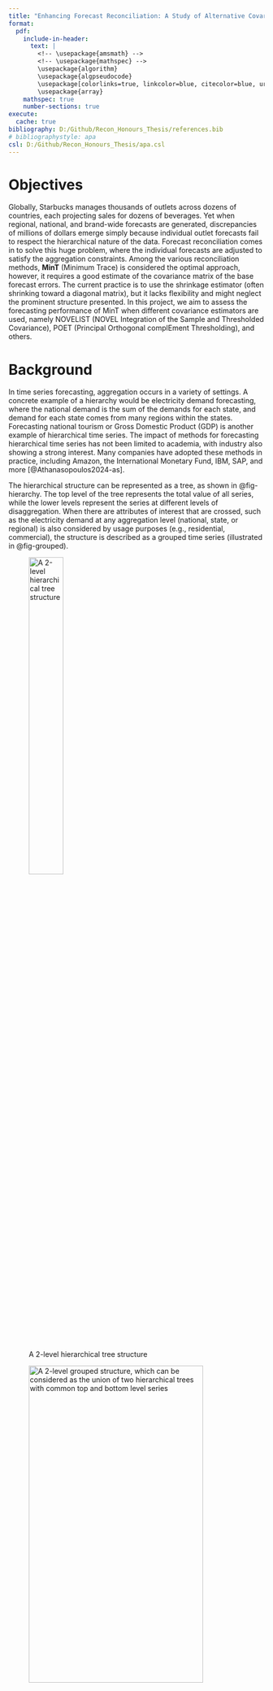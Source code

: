 ```yaml
---
title: "Enhancing Forecast Reconciliation: A Study of Alternative Covariance Estimators"
format: 
  pdf:
    include-in-header:
      text: |
        <!-- \usepackage{amsmath} -->
        <!-- \usepackage{mathspec} -->
        \usepackage{algorithm}
        \usepackage{algpseudocode}
        \usepackage[colorlinks=true, linkcolor=blue, citecolor=blue, urlcolor=blue]{hyperref}
        \usepackage{array}
    mathspec: true
    number-sections: true
execute:
  cache: true
bibliography: D:/Github/Recon_Honours_Thesis/references.bib
# bibliographystyle: apa
csl: D:/Github/Recon_Honours_Thesis/apa.csl
---
```


# Objectives

Globally, Starbucks manages thousands of outlets across dozens of countries, each projecting sales for dozens of beverages. Yet when regional, national, and brand-wide forecasts are generated, discrepancies of millions of dollars emerge simply because individual outlet forecasts fail to respect the hierarchical nature of the data. Forecast reconciliation comes in to solve this huge problem, where the individual forecasts are adjusted to satisfy the aggregation constraints. Among the various reconciliation methods, **MinT** (Minimum Trace) is considered the optimal approach, however, it requires a good estimate of the covariance matrix of the base forecast errors. The current practice is to use the shrinkage estimator (often shrinking toward a diagonal matrix), but it lacks flexibility and might neglect the prominent structure presented. In this project, we aim to assess the forecasting performance of MinT when different covariance estimators are used, namely NOVELIST (NOVEL Integration of the Sample and Thresholded Covariance), POET (Principal Orthogonal complEment Thresholding), and others.

# Background

In time series forecasting, aggregation occurs in a variety of settings. A concrete example of a hierarchy would be electricity demand forecasting, where the national demand is the sum of the demands for each state, and demand for each state comes from many regions within the states. Forecasting national tourism or Gross Domestic Product (GDP) is another example of hierarchical time series. The impact of methods for forecasting hierarchical time series has not been limited to academia, with industry also showing a strong interest. Many companies have adopted these methods in practice, including Amazon, the International Monetary Fund, IBM, SAP, and more [@Athanasopoulos2024-as].

The hierarchical structure can be represented as a tree, as shown in @fig-hierarchy. The top level of the tree represents the total value of all series, while the lower levels represent the series at different levels of disaggregation. When there are attributes of interest that are crossed, such as the electricity demand at any aggregation level (national, state, or regional) is also considered by usage purposes (e.g., residential, commercial), the structure is described as a grouped time series (illustrated in @fig-grouped).

![A 2-level hierarchical tree structure](D:/Github/Recon_Honours_Thesis/research_proposal/figs/hierarchical_structure.png){#fig-hierarchy width="40%" height="40%"}

![A 2-level grouped structure, which can be considered as the union of two hierarchical trees with common top and bottom level series](D:/Github/Recon_Honours_Thesis/research_proposal/figs/grouped_structure.png){#fig-grouped width="90%" height="40%"}


For simplicity, we refer to both of these structures as hierarchical time series, we will distinguish between them if and when it is necessary. All hierarchical structures can be represented using matrix algebra:

$$
\boldsymbol{y}_t = \boldsymbol{S} \boldsymbol{b}_t,
$$

where $\boldsymbol{S}$ is a summing matrix of order $n \times n_b$ which aggregates the bottom-level series $\boldsymbol{b}_t \in \mathbb{R}^{n_b}$ to the series at aggregation levels above. The $n$-vector $\boldsymbol{y}_t \in \mathbb{R}^n$ contains all observations at time $t$.

The summing matrix $\boldsymbol{S}$ for the tree structure in @fig-hierarchy is:

$$
\boldsymbol{S} = 
\left[
\begin{array}{cccc}
1 & 1 & 1 & 1 \\
1 & 1 & 0 & 0 \\
0 & 0 & 1 & 1 \\
\multicolumn{4}{c}{\boldsymbol{I_4}}
\end{array}
\right].
$$

# Methodology

Assume we produce h-step-ahead base forecasts $\hat{\boldsymbol{b}}_h$ for the bottom-level series, obtained by any prediction methods. Then pre-multiplying them by $\boldsymbol{S}$ we get: 

$$
\tilde{\boldsymbol{y}}_h = \boldsymbol{S} \hat{\boldsymbol{b}}_h .
$$ {#eq-sb}

We refer to $\tilde{\boldsymbol{y}}_h$ as coherent forecasts, as they respect the aggregation structure. We also refer to this way of obtaining coherent forecasts by summing the bottom-level forecasts as the bottom-up approach. However, generating forecasts this way is anchored only to prediction models at a single level, and will not be utilising the information from other levels. This drawback applies to the top-down and middle-out approaches. For example, the bottom-level data can be very noisy or even intermittent, and the higher-level data might be smoother due to the aggregation. 

Another issue with expressing reconciled methods as in @eq-sb is that it restricts the reconciliation to only single-level approaches. Thus, @Hyndman2011-jv suggested a generalised expression for all existing methods, which also provides a framework for new methods to be developed:

$$
\tilde{\boldsymbol{y}}_h = \boldsymbol{S} \boldsymbol{G} \hat{\boldsymbol{y}}_h,
$$ {#eq-sgy}

for a suitable $n_b \times n$ matrix $\boldsymbol{G}$. $\boldsymbol{G}$ maps the base forecasts of all levels $\hat{\boldsymbol{y}}_h$ down into the bottom level, which is then aggregated to the higher levels by $\boldsymbol{S}$.

The choice of $\boldsymbol{G}$ determines the composition of reconciled forecasts $\tilde{\boldsymbol{y}}_h$. Methods are developed to estimate $\boldsymbol{G}$, including the OLS and WLS developed by @Hyndman2011-jv and @Hyndman2016-ic, respectively. A more detailed explanation of these methods can be found in the @sec-ols-wls Appendix.


## Minimum Trace (MinT) Reconciliation

@Wickramasuriya2019-xq reframed the problem as minimising the variances of all reconciled forecasts from @eq-sgy. They showed that this is equivalent to minimising the trace of the base forecast error covariance matrix (sum of the diagonal elements - the variances). This is known as the Minimum Trace (MinT) reconciliation method. The MinT solution is given by

$$
\boldsymbol{G} = (\boldsymbol{S}' \boldsymbol{W}_h^{-1} \boldsymbol{S})^{-1}
\boldsymbol{S}' \boldsymbol{W}_h^{-1}
$$

and $\boldsymbol{W}_h$ is the covariance matrix of the h-step-ahead base forecast errors.

@Wickramasuriya2019-xq also showed that MinT is an algebraic generalisation of the GLS, and the OLS and WLS methods are special cases of MinT when $\boldsymbol{W}_h$ is an identity and a diagonal matrix, respectively. 

The MinT solution hinges on a reliable, positive-definite estimate of $\boldsymbol{W}_h$, which is challenging to estimate in high-dimensional setting. Therefore, we will be exploring alternative covariance estimators.



## Alternative Covariance Estimators

We reconstruct the estimator of $\boldsymbol{W}_h$ as $\hat{\boldsymbol{W}}_h = k_h \, g(\hat{\boldsymbol{W}}_1)$, where $k_h > 0$. The function $g(.)$ is an estimator of the unbiased sample covariance matrix of the in-sample one-step-ahead base forecast errors $\hat{\boldsymbol{W}}_1 = \frac{1}{T} \sum_{t=1}^{T} \hat{\boldsymbol{e}}_{t} \hat{\boldsymbol{e}}_{t}'$, and $T$ is the length of series' time dimension.

<!-- $\boldsymbol{e}}_{t|t-1}$ we keep things simplified without the conditional subscript -->

### (a) Shrinkage {-}

The proposed MinT approach by @Wickramasuriya2019-xq uses the shrinkage estimator from @Schafer2005-yw. It guarantees positive definiteness and variance reduction for the covariance matrix, especially when the total number of series $n>T$. The shrinkage estimator is given by:

$$
\hat{\boldsymbol{W}}^{shr}_{1} = \lambda_D \hat{\boldsymbol{W}}_{1, D} + (1 - \lambda_D) \hat{\boldsymbol{W}}_1,
$$

where $\hat{\boldsymbol{W}}_{1, D}$ is a diagonal matrix comprising the diagonal entries of $\hat{\boldsymbol{W}}_1$. We refer to any $\lambda \in [0,1]$ as the shrinkage intensity parameter, the subscript specifies which estimator it belongs to. This approach shrinks the covariance matrix $\hat{\boldsymbol{W}}_1$ towards its diagonal matrix, meaning the off-diagonal elements are shrunk towards zero while the diagonal ones remain unchanged.

@Schafer2005-yw also proposed an estimate of the optimal shrinkage intensity parameter $\lambda_D$:

$$
\hat{\lambda}_D = \frac{\sum_{i \neq j} \widehat{Var}(\hat{r}_{ij})} 
{\sum_{i \neq j} \hat{r}_{ij}^2}
$$

where $\hat{r}_{ij}$ is the $ij$th element of $\hat{\boldsymbol{R}}_1$, the 1-step-ahead sample correlation matrix (obtained from $\hat{\boldsymbol{W}}_1$). The optimal estimate is obtained by minimising $MSE(\hat{\boldsymbol{W}}_1) = Bias(\hat{\boldsymbol{W}}_1)^2 + Var(\hat{\boldsymbol{W}}_1)$. More specifically, we trade the unbiasedness of the sample covariance matrix for a lower variance. 

However, the hierarchical time series data often exhibit a prominent principal components structure, which is not taken into account by the shrinkage estimator. Taking an example of the Australian domestic overnight trips data set [@tourismau-jk], where the national trips are disaggregated into states and territories, and further into regions. We then fit ETS models to all series, using the algorithm from Fabletools R package [@fabletools-fa], and compute the one-step-ahead in-sample base forecast error covariance matrix $\hat{\boldsymbol{W}}_1$. The twenty largest eigenvalues of the covariance matrix, which we scale by logarithm, are plotted in @fig-eigen. We can see that the first 4 eigenvalues are significantly larger than the others, indicating a prominent principal components structure.

![Twenty largest eigenvalues of one-step-ahead in-sample base forecast error covariance, Australian domestic overnight trips](D:/Github/Recon_Honours_Thesis/research_proposal/figs/tourism_eigen.png){#fig-eigen width="70%"}

Additionally, the shrinkage estimator shrinks all off-diagonal elements towards zeros but not completely discard small, noisy correlations. This results in a covariance matrix that is not sparse. In the next sections, we will explore several options that can take the prominent structure into account, and/or also discard small correlations.

### (b) NOVELIST {-}

The NOVELIST (NOVEL Integration of the Sample and Thresholded Covariance) estimator, proposed by @Huang2019-ua, is currently the main focus of this research project. It introduces a way to control the target matrix's sparsity, retaining strong correlations while discarding weak, noisy correlations. NOVELIST offers more flexibility than the shrinkage estimator, however, it does not guarantee to be positive definite.

The method is based on the idea of soft-thresholding the sample covariance matrix, then performing shrinkage towards this thresholded version. This introduces an extra parameter, the threshold $\delta$, which is used to control the amount of soft-thresholding. The NOVELIST estimator is given by:

$$
\hat{\boldsymbol{W}}^{N}_{1} = \lambda_{\delta} \hat{\boldsymbol{W}}_{1, \delta} + (1 - \lambda_{\delta}) \hat{\boldsymbol{W}}_1,
$$ {#eq-novelist-cov}

where $\hat{\boldsymbol{W}}_{1, \delta}$ is the thresholded version of $\hat{\boldsymbol{W}}_{1}$. By convenient setting, we can rewrite it in terms of correlation:

$$
\hat{\boldsymbol{R}}^{N}_{1} = \lambda_{\delta} \hat{\boldsymbol{R}}_{1,\delta} + (1 - \lambda_{\delta}) \hat{\boldsymbol{R}}_1,
$$ {#eq-novelist-cor}

In this setting, $\hat{\boldsymbol{R}}_{1,\delta}$ is the thresholded correlation matrix, where each element is regularised by:

$$
\hat{r}_{1,ij}^\delta = \text{sign}(\hat{r}_{1,ij}) \, 
\text{max}(|\hat{r}_{1,ij}| - \delta, \; 0),
$$ {#eq-soft-thr}

where $\delta \in [0,1]$ is the threshold parameter. For a given threshold $\delta$, @Huang2019-ua derived an analytical expression for the optimal shrinkage intensity parameter $\lambda(\delta)$ using Ledoit-Wolf's lemma [@Ledoit2003-qv], following similar logic to @Schafer2005-yw. It can be computed as:

<!-- - \textcolor{red}{@Huang2019-ua mentioned Ledoit-Wolf's lemma} -->

$$
\hat{\lambda}(\delta) = \frac{
  \sum_{i \neq j} \widehat{Var}(\hat{r}_{1,ij}) \; \boldsymbol{1}(|\hat{r}_{1,ij}| \leq \delta)
} {
  \sum_{i \neq j} (\hat{r}_{1,ij} - \hat{r}_{1,ij}^\delta)^2
},
$$ {#eq-lambda-thr}

where $\boldsymbol{1}(.)$ is the indicator function.

On the other hand, the optimal threshold $\delta^*$ does not have a closed-form solution, and is typically obtained by executing a rolling-window cross-validation procedure. The idea is to find the threshold $\hat{\delta^*}$, with the corresponding $\hat{\lambda}^*$ and $\hat{\boldsymbol{R}}^{N}_{1}(\hat{\delta^*}, \hat{\lambda}^*)$, that minimises the average out-of-sample reconciled forecast errors. The formal algorithm is given in the @sec-novelist_cv Appendix. Although it is not required to fit forecasting models multiple times, the cross-validation procedure is still computationally expensive as it computes the NOVELIST estimator and perform reconciliation for each threshold value.

Note that when $\delta \in \bigl[ \text{max}_{i \neq j}|\hat{r}_{1,ij}|, \; 1 \bigr]$, the NOVELIST estimator collapses to the shrinkage estimator, and when $\delta = 0$, it becomes the sample covariance matrix.


### (c) POET {-}

The POET (Principal Orthogonal complEment Thresholding) estimator, proposed by @Fan2013-jz, is another "sparse" + "non-sparse" covariance estimator. It takes the latent factors into account, and is appealing when there are common drivers in the time series within the hierarchy.

The POET method starts by decomposing the correlation matrix $\hat{\boldsymbol{R}}_1$ into a prominent principle components part (low-rank) and a orthogonal complement part $\hat{\boldsymbol{R}}_{1, K}$ (the correlation matrix after removing the first $K$ principal components). Then it applies thresholding to $\hat{\boldsymbol{R}}_{1, K}$. The POET estimator is given by:

$$
\hat{\boldsymbol{R}}^{K}_{1} = \sum_{k = 1}^K \hat{\gamma}_k \hat{\boldsymbol{\xi}}_k \hat{\boldsymbol{\xi}}_k' + T(\hat{\boldsymbol{R}}_{1, K})
$$

where $\hat{\gamma}_k$ and $\hat{\boldsymbol{\xi}}_k$ are the $k$th largest eigenvalue and the corresponding eigenvector of the sample covariance matrix, respectively, and $T(.)$ is the thresholding function, which can be either soft-thresholding, hard-thresholding, or others.


### (d) PC-adjusted NOVELIST {-}

This approach is best of both worlds, leveraging the strengths of both NOVELIST and POET. The PC-adjusted (Principal-Component-adjusted) NOVELIST overcomes the shortcomings of the current shrinkage estimator, taking prominent PCs into account while also offers extra flexibility. The idea is to apply the NOVELIST estimator to the orthogonal complement part $\hat{\boldsymbol{R}}_{1, K}$, and then add the principal components part back. The PC-adjusted NOVELIST estimator is formulated as:

$$
\hat{\boldsymbol{R}}^{N, K}_{1} = \sum_{k = 1}^K \hat{\gamma}_k \hat{\boldsymbol{\xi}}_k \hat{\boldsymbol{\xi}}_k' + \hat{\boldsymbol{R}}^{N}_{1, K}
\; ,
$$

where $\hat{\boldsymbol{R}}^{N}_{1, K}$ is the NOVELIST estimator applied to the orthogonal complement part $\hat{\boldsymbol{R}}_{1, K}$. Similar to the NOVELIST estimator, $\hat{\boldsymbol{R}}^{N, K}_{1}$ is not guaranteed to be positive definite.

Methods to ensure positive definiteness of the NOVELIST estimator (and its PC-adjusted variant) will be explored and studied in the project. @Huang2019-ua proposed to diagonalise the NOVELIST
estimator and replace any eigenvalues that fall under a certain small positive threshold by the value of that threshold. Alternatively, we can implement the algorithm of @Higham2002-te that computes the nearest positive definite matrix to a given matrix.


# Experimental Design

The experiment starts from simulating a hierarchical time series data set, then applying the MinT reconciliation method with different covariance estimators. The data set will be split into training and test sets. In the case of performing NOVELIST cross-validation, the training set will be further split into training and validation sets equally.

In this preliminary experiment, we consider a slightly large hierarchical structure. The structure consists of 3 levels with a total of 45 series. The bottom level has 36 series and are aggregated in groups of size six to form six level-1 series. The level-1 series are then aggregated in groups of size three to form two level-2 series, which are finally aggregated to form the top level. The observations at bottom level is generated from a VAR(1) process. A more detailed data generating process is described in @sec-dgp Appendix.

For each series, $T = 116$ or $316$ observations are generated. The first 100 or 300 observations are used for training, and the last 16 observations are used for testing. The remaining data is used to compute the best fitted ARIMA models by minimising the AICc criterion, in which we use the automatic algorithm from Fabletools R package [@fabletools-fa]. We refer to them as base models, and their base forecasts are then reconciled using the MinT with different covariance estimators. These include using the unbiased sample covariance matrix - MinT(Sample), the shrinkage estimator - MinT(Shrink), and the NOVELIST estimator - MinT(N). The Monte Carlo simulation is repeated 500 times, in which the parameters for data generating process is also randomly generated. The results are presented in @tbl-sim-summary.

```r
#| echo: false
#| message: false
#| warning: false

# Code --------------------------------------
library(tidyr)
library(ggplot2)
library(tsibble)
library(dplyr)
library(purrr)
library(kableExtra)
library(knitr)

sim1 <- readRDS("D:/Github/Recon_Honours_Thesis/research_proposal/sim_results/S36-6-2-1_T100_M500_par.rds")
sim2 <- readRDS("D:/Github/Recon_Honours_Thesis/research_proposal/sim_results/S36-6-2-1_T300_M500_par.rds")

transfrom_sim_MSE <- function(MSE, to_ts = T) {
  df <- imap_dfr(MSE, function(mat, model_name) {
    as_tibble(mat) %>%
      mutate(h = row_number()) %>%
      pivot_longer(cols = -h, names_to = "series", values_to = "MSE") %>%
      mutate(
        .model = model_name,
      ) %>%
      select(.model, series, h, MSE)
  })
  if (to_ts) {
    return(
      as_tsibble(key = c(.model, series), index = h)
    )
  }
  return(df)
}

MSE1 <- transfrom_sim_MSE(sim1$MSE, F)
MSE2 <- transfrom_sim_MSE(sim2$MSE, F)

hier_level <- MSE1$series |>
  substring(1, 1) |>
  unique() |> sort(decreasing = TRUE)

MSE_full <- bind_rows(MSE1, MSE2, .id = "id") |>
  mutate(
    level = match(substring(series,1,1), hier_level)
  )

group_defs <- tibble(
  h_group = c("h=1",  "h=1-8",   "h=1-16"),
  h_max   = c(1,      8,         16)
)

MSE_tidy <- MSE_full %>%
  # filter(h<=16) %>%
  crossing(group_defs) %>%    # gives every row all 3 candidate groups
  filter(h <= h_max) %>%      # keep only the overlapping ones
  # filter(h>15)
  group_by(id, .model, level, h_group) %>%
  summarise(mean_MSE = mean(MSE), .groups = "drop")

MSE_tidy <- MSE_tidy %>%
  group_by(level, id, h_group) %>%
  mutate(
    base_MSE = mean_MSE[.model == "base"],
    change = if_else(.model == "base",
                     formatC(mean_MSE, digits = 1, format = "f"),
                     formatC(100 * (mean_MSE - base_MSE) / base_MSE, digits = 1, format = "f"))
  ) %>%
  ungroup()

MSE_tidy <- MSE_tidy %>%
  pivot_wider(
    id_cols = c(level, .model),
    names_from = c(id, h_group),
    values_from = change
  ) %>%
  mutate(
    .model = recode(.model,
                    "mint_sample" = "MinT(Sample)",
                    "mint_shr"    = "MinT(Shrink)",
                    "mint_n"      = "MinT(N)",
                    "base"        = "Base"
    ),
    .model = factor(.model, levels = c("MinT(Sample)", "MinT(Shrink)", "MinT(N)", "Base"))
  ) %>%
  mutate(
    level = recode(level,
                   `1` = "Top level",
                   `2` = "Level 1",
                   `3` = "Level 2",
                   `4` = "Bottom level"
    ),
    level = factor(level, levels = c("Top level", "Level 1", "Level 2", "Bottom level"))
  ) %>%
  arrange(level, .model)

row_levels <- MSE_tidy$level
MSE_display <- MSE_tidy %>% select(-level)


# Kable --------------------------------------
my_kable <- MSE_display %>%
  mutate(across(where(is.numeric), ~formatC(.x, digits = 1, format = "f"))) %>%
  kable(
    booktabs = TRUE,
    longtable = TRUE,
    align = c("l", rep("r", 6)),  # now only 7 cols
    caption = "Out-of-sample forecast results from simulating 45 series with 3 levels",
    col.names = c(" ", rep(c("h=1", "h=1-8", "h=1-16"), 2)),
    escape = FALSE
  ) %>%
  add_header_above(c(" " = 1, "T = 100" = 3, "T = 300" = 3)) %>%
  {
    tbl <- .
    start <- 1
    for (lvl in unique(row_levels)) {
      end <- start + sum(row_levels == lvl) - 1
      tbl <- tbl %>% pack_rows(lvl, start, end)
      start <- end + 1
    }
    tbl
  }

my_kable
```

```{=latex}
{\footnotesize
\begin{center}
  \textbf{NOTES:} Base shows the average MSE of the base forecasts. A negative (positive) entry above this row shows a percentage decrease (increase) in average MSE relative to the base forecasts.
\end{center}
}
```

In this experiment, where the series are contemporaneously correlated, the Minimum Trace approach improves the out-of-sample forecast accuracy tremendously, especially for the levels closer to the aggregated top level. Both MinT(Shrink) and MinT(N) consistently outperform the MinT(Sample) at any level and forecasting horizon in terms of accuracy. 

The results also show that the MinT(Shrink) and MinT(N) methods are comparable, and almost identical in terms of accuracy. The MinT(Shrink) forecasts are slightly more accurate, but again, the difference is negligible. This suggests that the NOVELIST estimator might be shrinking the same way as the shrinkage estimator, and a more thorough investigation is needed to understand the differences between them.

In this preliminary experiment, the observations are generated from a different data generating process for each simulation, attempting to assess the predictive accuracy between methods. In future experiments, we will consider a fixed data generating process, in order to assess the behaviors of NOVELIST's shrinkage intensity parameter $\lambda_{\delta}$ and threshold $\delta$. We will also explore the the effect of correlations and larger hierarchical structures, where the in-sample one-step-ahead base forecast error variance $\hat{\boldsymbol{W}}_1$ is not positive definite.

Regarding other covariance estimators, we will implement the POET and PC-adjusted NOVELIST estimators, and experiment whether the prominent principal component structure can be exploited to improve the out-of-sample forecast performance. The project will continue to explore other high-dimensional covariance estimators, and their compatibility with the MinT reconciliation method.


\pagebreak

# Timeline & Milestones

```r
#| echo: false
#| message: false
#| warning: false
library(tibble)
library(knitr)
library(kableExtra)

tibble(
  Period = c(
    "March",
    "April", 
    "May", 
    "June",
    "July-August", 
    "September",
    "October"
  ),
  Task = c(
    "Initial setup and understanding the research scope. Preliminary knowledge and Literature review",
    "Implementing the Min Trace approach with the shrinkage and NOVELIST estimator. Implementing rolling-window cross-validation for choosing NOVELIST threshold parameter. Exploring simulation framework.",
    "Executing simulation on different settings, in order to assess the performance and behaviours of NOVELIST under different conditions. Writing research proposal and presenting research project.",
    "Implementing POET and PC-adjusted NOVELIST estimators. Assessing whether prominent principal components structure can be exploited to improve the out-of-sample forecast performance.",
    "Exploring other high-dimensional covariance estimators",
    "Real-world application + evaluation (e.g. company sales data or Australia tourism data)",
    "Final writing + submission"
  ),
  Deliverable = c(
    "Literature review + paper draft",
    "Main codes for estimators + simulation framework + cross-validation",
    "NOVELIST simulation results + research proposal + presentation",
    "POET & PC-adjusted NOVELIST simulation results",
    "Other estimators simulation results",
    "Application",
    "Thesis manuscript"
  )
) %>%
  kable(
    format = "latex",
    booktabs = TRUE,
    longtable = TRUE,
    caption = "Project Timeline and Key Milestones",
    escape = TRUE
  ) %>%
  column_spec(1, width = "1.9cm") %>%
  column_spec(2, width = "8cm") %>%
  column_spec(3, width = "4.8cm") %>%
  kable_styling(latex_options = "hold_position", font_size = 10)
```


<!-- # Expected Contributions -->

\pagebreak

# Appendix {#sec-appendix} 

## OLS and WLS Reconciliation {#sec-ols-wls}

The first attempts at least squares forecast reconciliation were made by @Hyndman2011-jv. They proposed the optimal $\boldsymbol{G}$ based on the regression model:

$$
\hat{\boldsymbol{y}}_h = \boldsymbol{S} \boldsymbol{\beta}_h + \boldsymbol{\epsilon}_h,
$$

where $\boldsymbol{\epsilon}_h = \tilde{\boldsymbol{y}}_h - \hat{\boldsymbol{y}}_h$ is the coherency error with variance $\boldsymbol{V}_h$. This led to the GLS solution: $\boldsymbol{G} = (\boldsymbol{S}' \boldsymbol{V}_h^{-1} \boldsymbol{S})^{-1} \boldsymbol{S}' \boldsymbol{V}_h^{-1}$.

However, the covariance matrix $\boldsymbol{V}_h$ is unknown (and later shown by @Wickramasuriya2019-xq to be unidentifiable), and replaced by an identity matrix. The method then collapses into an OLS solution: $\boldsymbol{G} = (\boldsymbol{S}' \boldsymbol{S})^{-1} \boldsymbol{S}'$.

An obvious drawback of the OLS solution is that it weights all series in any level equally, regardless of its scale or forecast error variance. The issue prompted @Hyndman2016-ic to propose a WLS solution, where the series are weighted by the inverse variances of the base forecast errors. The WLS solution is $\boldsymbol{G} = (\boldsymbol{S}' \boldsymbol{\Lambda}_h^{-1} \boldsymbol{S})^{-1} \boldsymbol{S}' \boldsymbol{\Lambda}_h^{-1}$. $\boldsymbol{\Lambda}_h = \text{diag} (\boldsymbol{W}_h)$ and $\boldsymbol{W}_h = Var(\boldsymbol{y}_h - \hat{\boldsymbol{y}}_h)$.

\pagebreak

## Algorithm: NOVELIST cross-validation for optimal threshold $\delta^*$ {#sec-novelist_cv}

```{=latex}
\begin{algorithm}
\caption{Cross-validation procedure}
\begin{algorithmic}[1]

\State \textbf{Input:} Observations and fitted values $\boldsymbol{y}_t, \hat{\boldsymbol{y}}_t \in \mathbb{R}^n$ for $t = 1,\dots,T$, set of threshold candidates $\Delta$, window size $v$.

\State $\hat{\boldsymbol{e}}_t = \boldsymbol{y}_t - \hat{\boldsymbol{y}}_t$ for $t = 1,\dots,T$

\For{$i = v:T-1$ do}
    \State $j = i - v +1$
    \State $\hat{\boldsymbol{W}}_j = \frac{1}{v} \sum_{t=j}^{i} \hat{\boldsymbol{e}}_{t} \hat{\boldsymbol{e}}_{t}'$
    \State $\hat{\boldsymbol{D}}_j = \text{diag}(\hat{\boldsymbol{W}}_j)$
    \State $\hat{\boldsymbol{R}}_j = \hat{\boldsymbol{D}}_j^{-1/2} \hat{\boldsymbol{W}}_j \hat{\boldsymbol{D}}_j^{-1/2}$
    \For{$\delta \in \Delta$}
        \State Compute thresholded correlation $\hat{\boldsymbol{R}}_{j,\delta}$ using Equation 5
        \State Compute $\hat{\lambda}_{j,\delta}$ using Equation 6
        \State Compute $\hat{\boldsymbol{R}}^{N}_{j,\delta}$ using Equation 4
        \State $\hat{\boldsymbol{W}}^{N}_{j,\delta} = \hat{\boldsymbol{D}}_j^{1/2} \hat{\boldsymbol{R}}^{N}_{j,\delta} \hat{\boldsymbol{D}}_j^{1/2}$
        \State $\boldsymbol{G} = (\boldsymbol{S}' \hat{\boldsymbol{W}}^{N^{-1}}_{j,\delta} \boldsymbol{S})^{-1} \boldsymbol{S}' \hat{\boldsymbol{W}}^{N^{-1}}_{j,\delta}$
        \State Reconciled forecasts $\tilde{\boldsymbol{y}}_{i+1 | \delta} = \boldsymbol{S} \boldsymbol{G} \hat{\boldsymbol{y}}_{i+1}$
        \State $\tilde{\boldsymbol{e}}_{i+1 | \delta} = \boldsymbol{y}_{i+1} - \tilde{\boldsymbol{y}}_{i+1 | \delta}$
    \EndFor
\EndFor

\State $\text{MSE}_{\delta} = \frac{1}{T-v} \sum_{i=v}^{T-1} (\tilde{\boldsymbol{e}}_{i+1 | \delta})^2$ for each $\delta \in \Delta$
\State $\hat{\delta}^* = \arg\min_{\delta \in \Delta} \text{MSE}_{\delta}$
\State Compute $\hat{\lambda}^*$ on all training data using $\hat{\delta}^*$
\State Compute $\hat{\boldsymbol{R}}_1^*$ using $\hat{\delta}^*$ and $\hat{\lambda}^*$ on all training data, using Equation 3

\State \textbf{Output:} Estimate of optimal $\hat{\delta}^*$

\end{algorithmic}
\end{algorithm}
```

<!-- ![NOVELIST cross-validation procedure](D:/Github/Recon_Honours_Thesis/research_proposal/figs/novelist_cv_algo.png){#fig-novelist_cv height=70%} -->


## Data generating progress design {#sec-dgp}

The designed data generating process for bottom-level series is a stationary VAR(1) process, with the following structure:

$$
\boldsymbol{b}_t = \boldsymbol{A} \boldsymbol{b}_{t-1} + \boldsymbol{\epsilon}_t,
$$

where $\boldsymbol{A}$ is a $n_b \times n_b$ block diagonal matrix of autoregressive coefficients $\boldsymbol{A} = diag(\boldsymbol{A}_1, \ldots, \boldsymbol{A}_m)$, with each $\boldsymbol{A}_i$ being a $n_{b,i} \times n_{b,i}$ matrix. The block diagonal structure ensures that the time series are grouped into $m$ groups, with each group having its own autoregressive coefficients. This aim to simulate the interdependencies between the time series within each group, where reconciliation will be better performed than the usual base forecasts.

The model is added with a Gaussian innovation process $\boldsymbol{\epsilon}_t$, with covariance matrix $\Sigma$. The covariance matrix $\Sigma$ is generated specifically in the following way:

1. A compound symmetric correlation matrix is used for each block of size $n_{b,i}$ in $\boldsymbol{A}_i$, where the coefficients are sampled from a uniform distribution between 0 and 1.

2. The correlations between different blocks are imposed using the Algorithm 1 in @Hardin2013-wu.

3. The covariance matrix $\Sigma$ is then constructed by uniform sampling of standard deviations, in a range of $[\sqrt{2}, \sqrt{6}]$, for all $n_b$ series.

We have an option to randomly flip the signs of the covariance elements, which will create a more realistic structure in the innovation process. This can be done by pre- and post-multiplying $\Sigma$ by a random diagonal matrix $V$ with entries sampled from $\{-1, 1\}$, yielding $\Sigma' = V \Sigma V$.




\pagebreak

# References







